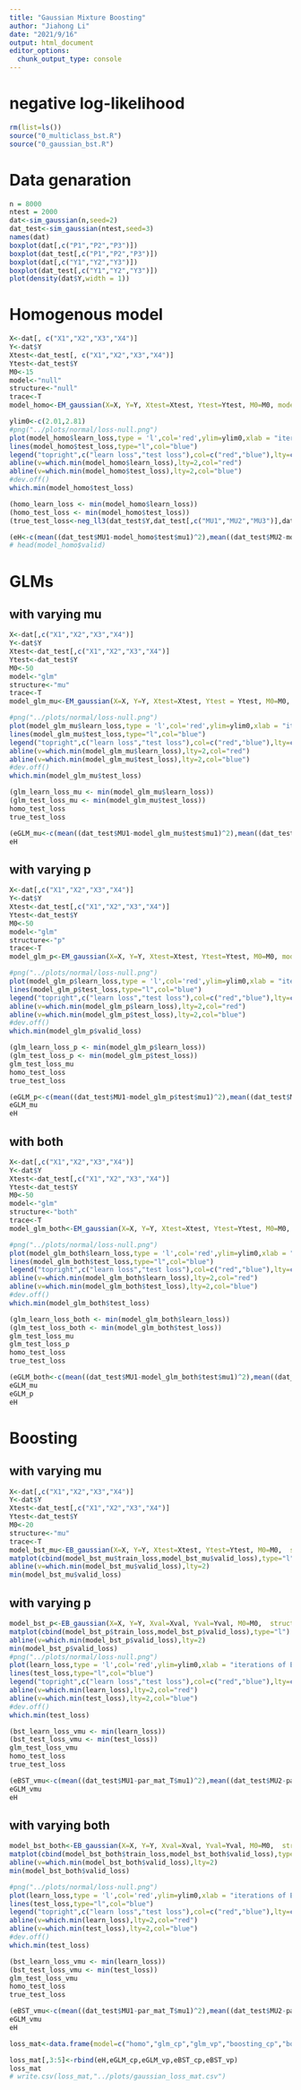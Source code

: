 ---
title: "Gaussian Mixture Boosting"
author: "Jiahong Li"
date: "2021/9/16"
output: html_document
editor_options: 
  chunk_output_type: console
---

# negative log-likelihood

```{r}
rm(list=ls())
source("0_multiclass_bst.R")
source("0_gaussian_bst.R")
```

# Data genaration

```{r data generation}
n = 8000
ntest = 2000
dat<-sim_gaussian(n,seed=2)
dat_test<-sim_gaussian(ntest,seed=3)
names(dat)
boxplot(dat[,c("P1","P2","P3")])
boxplot(dat_test[,c("P1","P2","P3")])
boxplot(dat[,c("Y1","Y2","Y3")])
boxplot(dat_test[,c("Y1","Y2","Y3")])
plot(density(dat$Y,width = 1))
```

# Homogenous model

```{r}
X<-dat[, c("X1","X2","X3","X4")]
Y<-dat$Y
Xtest<-dat_test[, c("X1","X2","X3","X4")]
Ytest<-dat_test$Y
M0<-15
model<-"null"
structure<-"null"
trace<-T
model_homo<-EM_gaussian(X=X, Y=Y, Xtest=Xtest, Ytest=Ytest, M0=M0, model=model, structure=structure, trace=trace)

ylim0<-c(2.01,2.81)
#png("../plots/normal/loss-null.png")
plot(model_homo$learn_loss,type = 'l',col='red',ylim=ylim0,xlab = "iterations of EM",ylab="neg LL")
lines(model_homo$test_loss,type="l",col="blue")
legend("topright",c("learn loss","test loss"),col=c("red","blue"),lty=c(1,1))
abline(v=which.min(model_homo$learn_loss),lty=2,col="red")
abline(v=which.min(model_homo$test_loss),lty=2,col="blue")
#dev.off()
which.min(model_homo$test_loss)

(homo_learn_loss <- min(model_homo$learn_loss))
(homo_test_loss <- min(model_homo$test_loss))
(true_test_loss<-neg_ll3(dat_test$Y,dat_test[,c("MU1","MU2","MU3")],dat_test[,c("SG1","SG2","SG3")], dat_test[,c("P1","P2","P3")]))

(eH<-c(mean((dat_test$MU1-model_homo$test$mu1)^2),mean((dat_test$MU2-model_homo$test$mu2)^2),mean((dat_test$MU3-model_homo$test$mu3)^2),mean((dat_test$F1-model_homo$test$plinear1)^2), mean((dat_test$F2-model_homo$test$plinear2)^2), mean((dat_test$F3-model_homo$test$plinear3)^2) ))
# head(model_homo$valid)
```

# GLMs 

## with varying mu

```{r}
X<-dat[,c("X1","X2","X3","X4")]
Y<-dat$Y
Xtest<-dat_test[,c("X1","X2","X3","X4")]
Ytest<-dat_test$Y
M0<-50
model<-"glm"
structure<-"mu"
trace<-T
model_glm_mu<-EM_gaussian(X=X, Y=Y, Xtest=Xtest, Ytest = Ytest, M0=M0, model=model, structure=structure, trace=trace)

#png("../plots/normal/loss-null.png")
plot(model_glm_mu$learn_loss,type = 'l',col='red',ylim=ylim0,xlab = "iterations of EM",ylab="neg LL")
lines(model_glm_mu$test_loss,type="l",col="blue")
legend("topright",c("learn loss","test loss"),col=c("red","blue"),lty=c(1,1))
abline(v=which.min(model_glm_mu$learn_loss),lty=2,col="red")
abline(v=which.min(model_glm_mu$test_loss),lty=2,col="blue")
#dev.off()
which.min(model_glm_mu$test_loss)

(glm_learn_loss_mu <- min(model_glm_mu$learn_loss))
(glm_test_loss_mu <- min(model_glm_mu$test_loss))
homo_test_loss
true_test_loss

(eGLM_mu<-c(mean((dat_test$MU1-model_glm_mu$test$mu1)^2),mean((dat_test$MU2-model_glm_mu$test$mu2)^2),mean((dat_test$MU3-model_glm_mu$test$mu3)^2),mean((dat_test$F1-model_glm_mu$test$plinear1)^2), mean((dat_test$F2-model_glm_mu$test$plinear2)^2), mean((dat_test$F3-model_glm_mu$test$plinear3)^2) ))
eH
```

## with varying p

```{r}
X<-dat[,c("X1","X2","X3","X4")]
Y<-dat$Y
Xtest<-dat_test[,c("X1","X2","X3","X4")]
Ytest<-dat_test$Y
M0<-50
model<-"glm"
structure<-"p"
trace<-T
model_glm_p<-EM_gaussian(X=X, Y=Y, Xtest=Xtest, Ytest=Ytest, M0=M0, model=model, structure=structure, trace=trace)

#png("../plots/normal/loss-null.png")
plot(model_glm_p$learn_loss,type = 'l',col='red',ylim=ylim0,xlab = "iterations of EM",ylab="neg LL")
lines(model_glm_p$test_loss,type="l",col="blue")
legend("topright",c("learn loss","test loss"),col=c("red","blue"),lty=c(1,1))
abline(v=which.min(model_glm_p$learn_loss),lty=2,col="red")
abline(v=which.min(model_glm_p$test_loss),lty=2,col="blue")
#dev.off()
which.min(model_glm_p$valid_loss)

(glm_learn_loss_p <- min(model_glm_p$learn_loss))
(glm_test_loss_p <- min(model_glm_p$test_loss))
glm_test_loss_mu
homo_test_loss
true_test_loss

(eGLM_p<-c(mean((dat_test$MU1-model_glm_p$test$mu1)^2),mean((dat_test$MU2-model_glm_p$test$mu2)^2),mean((dat_test$MU3-model_glm_p$test$mu3)^2),mean((dat_test$F1-model_glm_p$test$plinear1)^2), mean((dat_test$F2-model_glm_p$test$plinear2)^2), mean((dat_test$F3-model_glm_p$test$plinear3)^2) ))
eGLM_mu
eH
```

## with both

```{r}
X<-dat[,c("X1","X2","X3","X4")]
Y<-dat$Y
Xtest<-dat_test[,c("X1","X2","X3","X4")]
Ytest<-dat_test$Y
M0<-50
model<-"glm"
structure<-"both"
trace<-T
model_glm_both<-EM_gaussian(X=X, Y=Y, Xtest=Xtest, Ytest=Ytest, M0=M0, model=model, structure=structure, trace=trace)

#png("../plots/normal/loss-null.png")
plot(model_glm_both$learn_loss,type = 'l',col='red',ylim=ylim0,xlab = "iterations of EM",ylab="neg LL")
lines(model_glm_both$test_loss,type="l",col="blue")
legend("topright",c("learn loss","test loss"),col=c("red","blue"),lty=c(1,1))
abline(v=which.min(model_glm_both$learn_loss),lty=2,col="red")
abline(v=which.min(model_glm_both$test_loss),lty=2,col="blue")
#dev.off()
which.min(model_glm_both$test_loss)

(glm_learn_loss_both <- min(model_glm_both$learn_loss))
(glm_test_loss_both <- min(model_glm_both$test_loss))
glm_test_loss_mu
glm_test_loss_p
homo_test_loss
true_test_loss

(eGLM_both<-c(mean((dat_test$MU1-model_glm_both$test$mu1)^2),mean((dat_test$MU2-model_glm_both$test$mu2)^2),mean((dat_test$MU3-model_glm_both$test$mu3)^2),mean((dat_test$F1-model_glm_both$test$plinear1)^2), mean((dat_test$F2-model_glm_both$test$plinear2)^2), mean((dat_test$F3-model_glm_both$test$plinear3)^2) ))
eGLM_mu
eGLM_p
eH
```

# Boosting 

## with varying mu

```{r}
X<-dat[,c("X1","X2","X3","X4")]
Y<-dat$Y
Xtest<-dat_test[,c("X1","X2","X3","X4")]
Ytest<-dat_test$Y
M0<-20
structure<-"mu"
trace<-T
model_bst_mu<-EB_gaussian(X=X, Y=Y, Xtest=Xtest, Ytest=Ytest, M0=M0,  structure=structure, trace=trace)
matplot(cbind(model_bst_mu$train_loss,model_bst_mu$valid_loss),type="l",ylim = ylim0)
abline(v=which.min(model_bst_mu$valid_loss),lty=2)
min(model_bst_mu$valid_loss)
```

## with varying p

```{r}
model_bst_p<-EB_gaussian(X=X, Y=Y, Xval=Xval, Yval=Yval, M0=M0,  structure="p", trace=trace)
matplot(cbind(model_bst_p$train_loss,model_bst_p$valid_loss),type="l")
abline(v=which.min(model_bst_p$valid_loss),lty=2)
min(model_bst_p$valid_loss)
#png("../plots/normal/loss-null.png")
plot(learn_loss,type = 'l',col='red',ylim=ylim0,xlab = "iterations of EM",ylab="neg LL")
lines(test_loss,type="l",col="blue")
legend("topright",c("learn loss","test loss"),col=c("red","blue"),lty=c(1,1))
abline(v=which.min(learn_loss),lty=2,col="red")
abline(v=which.min(test_loss),lty=2,col="blue")
#dev.off()
which.min(test_loss)

(bst_learn_loss_vmu <- min(learn_loss))
(bst_test_loss_vmu <- min(test_loss))
glm_test_loss_vmu
homo_test_loss
true_test_loss

(eBST_vmu<-c(mean((dat_test$MU1-par_mat_T$mu1)^2),mean((dat_test$MU2-par_mat_T$mu2)^2),mean((dat_test$MU3-par_mat_T$mu3)^2),mean((dat_test$F1-par_mat_T$pl1)^2), mean((dat_test$F2-par_mat_T$pl2)^2), mean((dat_test$F3-par_mat_T$pl3)^2) ))
eGLM_vmu
eH
```

## with varying both

```{r}
model_bst_both<-EB_gaussian(X=X, Y=Y, Xval=Xval, Yval=Yval, M0=M0,  structure="both", trace=trace)
matplot(cbind(model_bst_both$train_loss,model_bst_both$valid_loss),type="l")
abline(v=which.min(model_bst_both$valid_loss),lty=2)
min(model_bst_both$valid_loss)

#png("../plots/normal/loss-null.png")
plot(learn_loss,type = 'l',col='red',ylim=ylim0,xlab = "iterations of EM",ylab="neg LL")
lines(test_loss,type="l",col="blue")
legend("topright",c("learn loss","test loss"),col=c("red","blue"),lty=c(1,1))
abline(v=which.min(learn_loss),lty=2,col="red")
abline(v=which.min(test_loss),lty=2,col="blue")
#dev.off()
which.min(test_loss)

(bst_learn_loss_vmu <- min(learn_loss))
(bst_test_loss_vmu <- min(test_loss))
glm_test_loss_vmu
homo_test_loss
true_test_loss

(eBST_vmu<-c(mean((dat_test$MU1-par_mat_T$mu1)^2),mean((dat_test$MU2-par_mat_T$mu2)^2),mean((dat_test$MU3-par_mat_T$mu3)^2),mean((dat_test$F1-par_mat_T$pl1)^2), mean((dat_test$F2-par_mat_T$pl2)^2), mean((dat_test$F3-par_mat_T$pl3)^2) ))
eGLM_vmu
eH
```

```{r}
loss_mat<-data.frame(model=c("homo","glm_cp","glm_vp","boosting_cp","boosting_vp"),negL=c(homo_test_loss,glm_test_loss_cp,glm_test_loss_vp,boost_loss_cp,boost_loss_vp),mu1_error=NA,mu2_error=NA,plinear_error=NA)

loss_mat[,3:5]<-rbind(eH,eGLM_cp,eGLM_vp,eBST_cp,eBST_vp)
loss_mat
# write.csv(loss_mat,"../plots/gaussian_loss_mat.csv")
```

